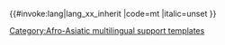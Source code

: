 <includeonly>{{#invoke:lang|lang_xx_inherit
|code=mt
|italic=unset
}}</includeonly><noinclude>
{{Documentation|Template:Lang-x/doc}}
[[Category:Afro-Asiatic multilingual support templates]]
</noinclude>